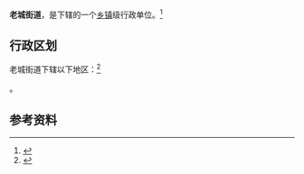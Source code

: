 {{中国乡级行政区|61/09/02/001/000}}

'''老城街道'''，是{{PRC admin/fullname|61/09/02/001/000|3}}下辖的一个[[乡镇|乡镇]]级行政单位。<ref>{{PRC admin/ref sgc|{{PRC admin/parent|61/09/02/001/000}}}}</ref>

== 行政区划 ==

老城街道下辖以下地区：<ref>{{PRC admin/ref sgc|61/09/02/001/000}}</ref>

{{PRC admin/children|61/09/02/001/000}}。

== 参考资料 ==

{{reflist}}

{{行政区划小作品}}
{{PRC admin/navcat|61/09/02/001/000}}
